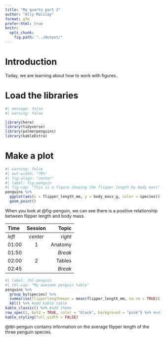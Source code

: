 ```yaml
---
title: "My quarto part 2"
author: "Ally Malilay"
format: gfm
prefer-html: true
knitr: 
  opts_chunk: 
    fig.path: "../Output/"
---
```


# Introduction
Today, we are learning about how to work with figures.

# Load the libraries
```r
#| message: false
#| warning: false

library(here)
library(tidyverse)
library(palmerpenguins)
library(kableExtra)

```

# Make a plot
```r
#| warning: false
#| out-width: "70%"
#| fig-align: "center"
#| label: fig-penguin
#| fig-cap: "This is a figure showing the flipper length by body mass"
penguins %>%
  ggplot(aes(x = flipper_length_mm, y = body_mass_g, color = species)) +
  geom_point()
```

When you look at @fig-penguin, we can see there is a positive relationship between flipper length and body mass.

| Time  | Session | Topic    |
|:------|:-------:|---------:|
| _left_ | _center_| _right_ |
| 01:00  | 1       | Anatomy |
| 01:50  |         | *Break* |
| 02:00  | 2       | Tables  |
| 02:45  |         | *Break* |

```r
#| label: tbl-penguin
#| tbl-cap: "My awesome penguin table"
penguins %>%
  group_by(species) %>%
  summarise(flipperlengthmean = mean(flipper_length_mm, na.rm = TRUE)) %>%
  kbl() %>% #add kable table
kable_classic() %>% #add theme
row_spec(2, bold = TRUE, color = "black", background = "pink") %>% #edit appearance of row 2
kable_styling(full_width = FALSE)
```

@tbl-penguin contains information on the average flipper length of the three penguin species.
